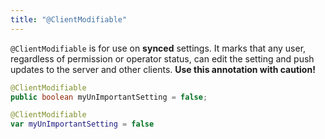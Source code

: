```yaml
---
title: "@ClientModifiable"
---
```


`@ClientModifiable` is for use on **synced** settings. It marks that any user, regardless of permission or operator status, can edit the setting and push updates to the server and other clients. **Use this annotation with caution!**

<CodeTabs>

```java !!tabs Java
@ClientModifiable
public boolean myUnImportantSetting = false;
```

```kotlin !!tabs Kotlin
@ClientModifiable
var myUnImportantSetting = false
```

</CodeTabs>